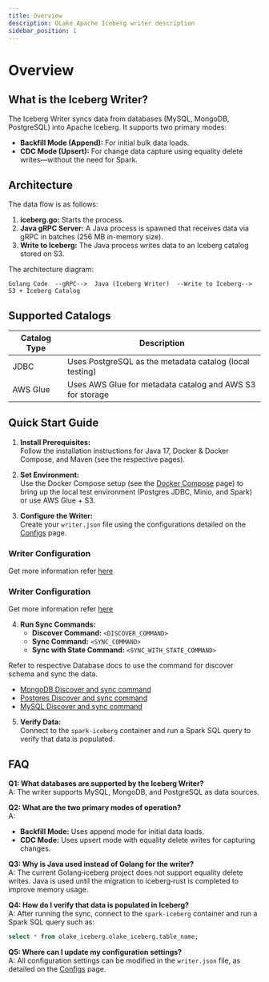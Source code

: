 ```yaml
---
title: Overview
description: OLake Apache Iceberg writer description
sidebar_position: 1
---
```


# Overview

## What is the Iceberg Writer?

The Iceberg Writer syncs data from databases (MySQL, MongoDB, PostgreSQL) into Apache Iceberg. It supports two primary modes:

- **Backfill Mode (Append):** For initial bulk data loads.
- **CDC Mode (Upsert):** For change data capture using equality delete writes—without the need for Spark.

## Architecture

The data flow is as follows:

1. **iceberg.go:** Starts the process.
2. **Java gRPC Server:** A Java process is spawned that receives data via gRPC in batches (256 MB in-memory size).
3. **Write to Iceberg:** The Java process writes data to an Iceberg catalog stored on S3.

The architecture diagram:

```
Golang Code  --gRPC-->  Java (Iceberg Writer)  --Write to Iceberg-->  S3 + Iceberg Catalog
```

## Supported Catalogs

| Catalog Type | Description                                            |
|--------------|--------------------------------------------------------|
| JDBC         | Uses PostgreSQL as the metadata catalog (local testing)|
| AWS Glue     | Uses AWS Glue for metadata catalog and AWS S3 for storage|

## Quick Start Guide

1. **Install Prerequisites:**  
   Follow the installation instructions for Java 17, Docker & Docker Compose, and Maven (see the respective pages).



2. **Set Environment:**  
   Use the Docker Compose setup (see the [Docker Compose](./docker-compose) page) to bring up the local test environment (Postgres JDBC, Minio, and Spark) or use AWS Glue + S3.

3. **Configure the Writer:**  
   Create your `writer.json` file using the configurations detailed on the [Configs](./config) page.



<Tabs>
<TabItem value="glue-config" label="Glue" default>

### Writer Configuration

<IcebergWriterConfig/>

Get more information refer [here](../iceberg/config#aws-s3--glue-configuration)

</TabItem>

<TabItem value="minio-local" label="MinIO" default>

### Writer Configuration

<IcebergWriterConfigLocal/>

Get more information refer [here](../iceberg/config#local-test-configuration-jdbc--minio)

</TabItem>
</Tabs>



4. **Run Sync Commands:**  
   - **Discover Command:** `<DISCOVER_COMMAND>`  
   - **Sync Command:** `<SYNC_COMMAND>`  
   - **Sync with State Command:** `<SYNC_WITH_STATE_COMMAND>`  
     
Refer to respective Database docs to use the command for discover schema and sync the data.
- [MongoDB Discover and sync command](../../connectors/mongodb/overview#sync-command)
- [Postgres Discover and sync command](../../connectors/postgres/overview#sync-command)
- [MySQL Discover and sync command](../../connectors/mysql/overview#sync-command)


5. **Verify Data:**  
   Connect to the `spark-iceberg` container and run a Spark SQL query to verify that data is populated.


## FAQ

**Q1: What databases are supported by the Iceberg Writer?**  
A: The writer supports MySQL, MongoDB, and PostgreSQL as data sources.

**Q2: What are the two primary modes of operation?**  
A:  
- **Backfill Mode:** Uses append mode for initial data loads.  
- **CDC Mode:** Uses upsert mode with equality delete writes for capturing changes.

**Q3: Why is Java used instead of Golang for the writer?**  
A: The current Golang‑iceberg project does not support equality delete writes. Java is used until the migration to iceberg‑rust is completed to improve memory usage.

**Q4: How do I verify that data is populated in Iceberg?**  
A: After running the sync, connect to the `spark-iceberg` container and run a Spark SQL query such as:

```sql
select * from olake_iceberg.olake_iceberg.table_name;
```

**Q5: Where can I update my configuration settings?**  
A: All configuration settings can be modified in the `writer.json` file, as detailed on the [Configs](./config) page.
